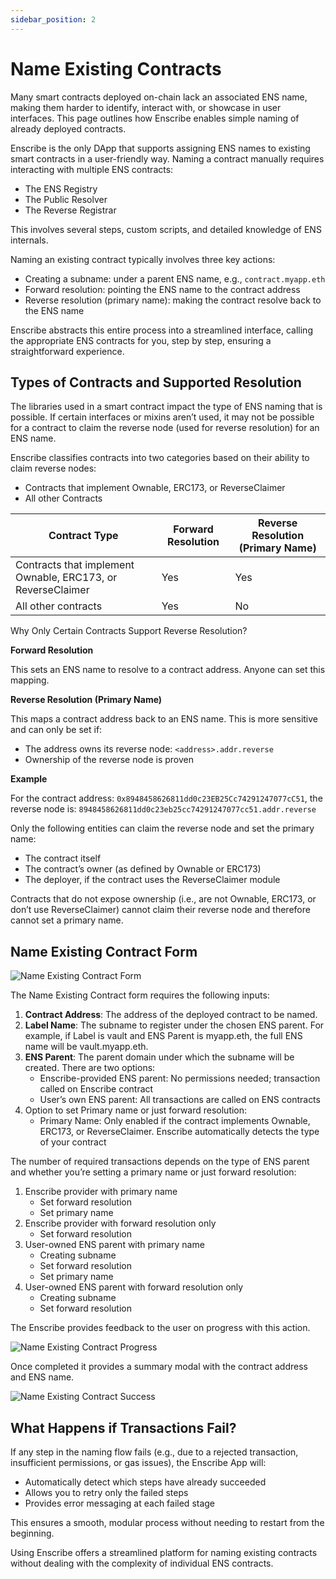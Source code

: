 ```yaml
---
sidebar_position: 2
---
```


# Name Existing Contracts

Many smart contracts deployed on-chain lack an associated ENS name, making them harder to identify, interact with, or showcase in user interfaces. This page outlines how Enscribe enables simple naming of already deployed contracts.

Enscribe is the only DApp that  supports assigning ENS names to existing smart contracts in a user-friendly way. Naming a contract manually requires interacting with multiple ENS contracts:
- The ENS Registry
- The Public Resolver
- The Reverse Registrar

This involves several steps, custom scripts, and detailed knowledge of ENS internals.

Naming an existing contract typically involves three key actions:
- Creating a subname: under a parent ENS name, e.g., `contract.myapp.eth`
- Forward resolution: pointing the ENS name to the contract address
- Reverse resolution (primary name): making the contract resolve back to the ENS name

Enscribe abstracts this entire process into a streamlined interface, calling the appropriate ENS contracts for you, step by step, ensuring a straightforward experience.

## Types of Contracts and Supported Resolution

The libraries used in a smart contract impact the type of ENS naming that is possible. If certain interfaces or mixins aren’t used, it may not be possible for a contract to claim the reverse node (used for reverse resolution) for an ENS name. 

Enscribe classifies contracts into two categories based on their ability to claim reverse nodes:

- Contracts that implement Ownable, ERC173, or ReverseClaimer
- All other Contracts

| Contract Type      | Forward Resolution                     | Reverse Resolution (Primary Name) |
| ------------------- | ---------------------------------- | ------------------------------------ |
| Contracts that implement Ownable, ERC173, or ReverseClaimer   | Yes   | Yes |
| All other contracts | Yes   | No |

Why Only Certain Contracts Support Reverse Resolution?

**Forward Resolution**

This sets an ENS name to resolve to a contract address. Anyone can set this mapping.

**Reverse Resolution (Primary Name)**

This maps a contract address back to an ENS name. This is more sensitive and can only be set if:
- The address owns its reverse node: `<address>.addr.reverse`
- Ownership of the reverse node is proven

**Example**

For the contract address: `0x8948458626811dd0c23EB25Cc74291247077cC51`, 
the reverse node is: `8948458626811dd0c23eb25cc74291247077cc51.addr.reverse`

Only the following entities can claim the reverse node and set the primary name:
- The contract itself
- The contract’s owner (as defined by Ownable or ERC173)
- The deployer, if the contract uses the ReverseClaimer module

Contracts that do not expose ownership (i.e., are not Ownable, ERC173, or don’t use ReverseClaimer) cannot claim their reverse node and therefore cannot set a primary name.

## Name Existing Contract Form

![Name Existing Contract Form](/img/name-existing.png)

The Name Existing Contract form requires the following inputs:

1. **Contract Address**: The address of the deployed contract to be named.
2. **Label Name**: The subname to register under the chosen ENS parent. For example, if Label is vault and ENS Parent is myapp.eth, the full ENS name will be vault.myapp.eth.
3. **ENS Parent**: The parent domain under which the subname will be created. There are two options:
    - Enscribe-provided ENS parent: No permissions needed; transaction called on Enscribe contract
    - User’s own ENS parent: All transactions are called on ENS contracts
4. Option to set Primary name or just forward resolution: 
    - Primary Name: Only enabled if the contract implements Ownable, ERC173, or ReverseClaimer. Enscribe automatically detects the type of your contract 

The number of required transactions depends on the type of ENS parent and whether you’re setting a primary name or just forward resolution:
1. Enscribe provider with primary name 
    - Set forward resolution
    - Set primary name
2. Enscribe provider with forward resolution only 
    - Set forward resolution
3. User-owned ENS parent with primary name 
    - Creating subname
    - Set forward resolution
    - Set primary name
4. User-owned ENS parent with forward resolution only 
    - Creating subname
    - Set forward resolution

The Enscribe provides feedback to the user on progress with this action.

![Name Existing Contract Progress](/img/name-existing-progress.png)

Once completed it provides a summary modal with the contract address and ENS name.

![Name Existing Contract Success](/img/name-existing-success.png)

## What Happens if Transactions Fail?

If any step in the naming flow fails (e.g., due to a rejected transaction, insufficient permissions, or gas issues), the Enscribe App will:
- Automatically detect which steps have already succeeded
- Allows you to retry only the failed steps
- Provides error messaging at each failed stage

This ensures a smooth, modular process without needing to restart from the beginning.

Using Enscribe offers a streamlined  platform for naming existing contracts without dealing with the complexity of individual ENS contracts.